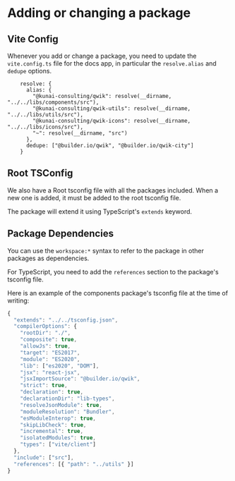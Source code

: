 # Adding or changing a package

## Vite Config

Whenever you add or change a package, you need to update the `vite.config.ts` file for the docs app, in particular the `resolve.alias` and `dedupe` options.

```
    resolve: {
      alias: {
        "@kunai-consulting/qwik": resolve(__dirname, "../../libs/components/src"),
        "@kunai-consulting/qwik-utils": resolve(__dirname, "../../libs/utils/src"),
        "@kunai-consulting/qwik-icons": resolve(__dirname, "../../libs/icons/src"),
        "~": resolve(__dirname, "src")
      },
      dedupe: ["@builder.io/qwik", "@builder.io/qwik-city"]
    }
```

## Root TSConfig

We also have a Root tsconfig file with all the packages included. When a new one is added, it must be added to the root tsconfig file.

The package will extend it using TypeScript's `extends` keyword.

## Package Dependencies

You can use the `workspace:*` syntax to refer to the package in other packages as dependencies.

For TypeScript, you need to add the `references` section to the package's tsconfig file.

Here is an example of the components package's tsconfig file at the time of writing:

```ts
{
  "extends": "../../tsconfig.json",
  "compilerOptions": {
    "rootDir": "./",
    "composite": true,
    "allowJs": true,
    "target": "ES2017",
    "module": "ES2020",
    "lib": ["es2020", "DOM"],
    "jsx": "react-jsx",
    "jsxImportSource": "@builder.io/qwik",
    "strict": true,
    "declaration": true,
    "declarationDir": "lib-types",
    "resolveJsonModule": true,
    "moduleResolution": "Bundler",
    "esModuleInterop": true,
    "skipLibCheck": true,
    "incremental": true,
    "isolatedModules": true,
    "types": ["vite/client"]
  },
  "include": ["src"],
  "references": [{ "path": "../utils" }]
}
```






